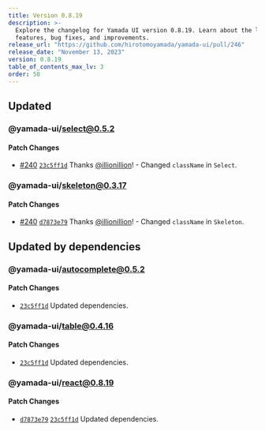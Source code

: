 ```yaml
---
title: Version 0.8.19
description: >-
  Explore the changelog for Yamada UI version 0.8.19. Learn about the latest
  features, bug fixes, and improvements.
release_url: "https://github.com/hirotomoyamada/yamada-ui/pull/246"
release_date: "November 13, 2023"
version: 0.8.19
table_of_contents_max_lv: 3
order: 50
---
```


## Updated

### @yamada-ui/select@0.5.2

#### Patch Changes

- [#240](https://github.com/hirotomoyamada/yamada-ui/pull/240) [`23c5ff1d`](https://github.com/hirotomoyamada/yamada-ui/commit/23c5ff1d24f6a193ec1bbcee2a0e57289b6021e7) Thanks [@illionillion](https://github.com/illionillion)! - Changed `className` in `Select`.

### @yamada-ui/skeleton@0.3.17

#### Patch Changes

- [#240](https://github.com/hirotomoyamada/yamada-ui/pull/240) [`d7873e79`](https://github.com/hirotomoyamada/yamada-ui/commit/d7873e79f27b360e1a6947daa30a7636addd91b7) Thanks [@illionillion](https://github.com/illionillion)! - Changed `className` in `Skeleton`.

## Updated by dependencies

### @yamada-ui/autocomplete@0.5.2

#### Patch Changes

- [`23c5ff1d`](https://github.com/hirotomoyamada/yamada-ui/commit/23c5ff1d24f6a193ec1bbcee2a0e57289b6021e7) Updated dependencies.

### @yamada-ui/table@0.4.16

#### Patch Changes

- [`23c5ff1d`](https://github.com/hirotomoyamada/yamada-ui/commit/23c5ff1d24f6a193ec1bbcee2a0e57289b6021e7) Updated dependencies.

### @yamada-ui/react@0.8.19

#### Patch Changes

- [`d7873e79`](https://github.com/hirotomoyamada/yamada-ui/commit/d7873e79f27b360e1a6947daa30a7636addd91b7) [`23c5ff1d`](https://github.com/hirotomoyamada/yamada-ui/commit/23c5ff1d24f6a193ec1bbcee2a0e57289b6021e7) Updated dependencies.
